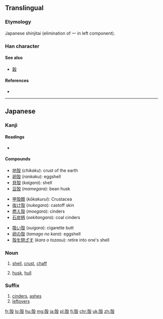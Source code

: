 {{also|壳|殼|穀}}
==Translingual==
{{ja-forms|殻|[[壳]]|[[殼]]}}

===Etymology===
Japanese shinjitai {{Han simp|殼}} (elimination of 一 in left component).

===Han character===
{{Han char|rn=79|rad=殳|as=07|sn=11|four=|canj=GNHNE,XXGNH|ids=⿰壳殳}}

====See also====
* [[穀]] <!-- Graphically similar -->

====References====
* {{Han ref|kx=0586.011|dj=0978.120|hdz=32159.050|uh=6BBB|ud=27579}}

----

==Japanese==

===Kanji===
{{ja-kanji|grade=c|rs=殳07|style=s|kyu=殼}}

====Readings====
* {{ja-readings|goon=[[こく]] (''koku'')|kanon=[[かく]] (''kaku'')|on=[[ばい]] (''bai'')|kun=[[から]] (''kara''), [[がら]] (''gara'')}}

====Compounds====
{{top3}}
* [[地殻]] (''chikaku''): crust of the earth
* [[卵殻]] (''rankaku''): eggshell
* [[貝殻]] (''kaigara''): shell
* [[豆殻]] (''mamegara''): bean husk
{{mid3}}
* [[甲殻類]] (''kōkakurui''): Crustacea
* [[抜け殻]] (''nukegara''): castoff skin
* [[燃え殻]] (''moegara''): cinders
* [[石炭柄]] (''sekitangara''): coal cinders
{{mid3}}
* [[吸い殻]] (''suigara''): cigarette butt
* [[卵の殻]] (''tamago no kara''): eggshell
* [[殻を閉ざす]] (''kara o tozasu''): retire into one's shell
{{bottom}}

===Noun===
{{ja-noun|から|kyu=殼}}

# [[shell]], [[crust]], [[chaff]]
#: {{ja-usex|卵の殻は壊れやすい|たまご の から は こわれ-やすい|The shell of an egg is easily broken}}
# [[husk]], [[hull]]

===Suffix===
{{ja-pos|suffix|がら|kyu=殼}}

# [[cinders]], [[ashes]]
# [[leftovers]]

[[fr:殻]]
[[lo:殻]]
[[hu:殻]]
[[mg:殻]]
[[ja:殻]]
[[pl:殻]]
[[fi:殻]]
[[chr:殻]]
[[uk:殻]]
[[zh:殻]]